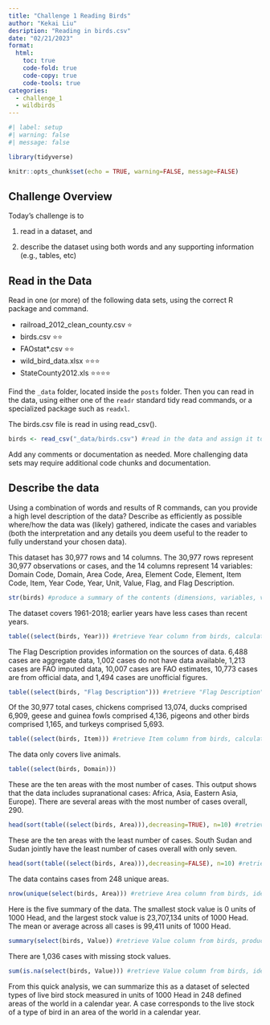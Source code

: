 ```yaml
---
title: "Challenge 1 Reading Birds"
author: "Kekai Liu"
desription: "Reading in birds.csv"
date: "02/21/2023"
format:
  html:
    toc: true
    code-fold: true
    code-copy: true
    code-tools: true
categories:
  - challenge_1
  - wildbirds
---
```


```r
#| label: setup
#| warning: false
#| message: false

library(tidyverse)

knitr::opts_chunk$set(echo = TRUE, warning=FALSE, message=FALSE)
```

## Challenge Overview

Today's challenge is to

1)  read in a dataset, and

2)  describe the dataset using both words and any supporting information (e.g., tables, etc)

## Read in the Data

Read in one (or more) of the following data sets, using the correct R package and command.

-   railroad_2012_clean_county.csv ⭐
-   birds.csv ⭐⭐
-   FAOstat\*.csv ⭐⭐
-   wild_bird_data.xlsx ⭐⭐⭐
-   StateCounty2012.xls ⭐⭐⭐⭐

Find the `_data` folder, located inside the `posts` folder. Then you can read in the data, using either one of the `readr` standard tidy read commands, or a specialized package such as `readxl`.

The birds.csv file is read in using read_csv().

```r
birds <- read_csv("_data/birds.csv") #read in the data and assign it to birds
```

Add any comments or documentation as needed. More challenging data sets may require additional code chunks and documentation.

## Describe the data

Using a combination of words and results of R commands, can you provide a high level description of the data? Describe as efficiently as possible where/how the data was (likely) gathered, indicate the cases and variables (both the interpretation and any details you deem useful to the reader to fully understand your chosen data).

This dataset has 30,977 rows and 14 columns. The 30,977 rows represent 30,977 observations or cases, and the 14 columns represent 14 variables: Domain Code, Domain, Area Code, Area, Element Code, Element, Item Code, Item, Year Code, Year, Unit, Value, Flag, and Flag Description. 

```r
str(birds) #produce a summary of the contents (dimensions, variables, variable types) of the data
```

The dataset covers 1961-2018; earlier years have less cases than recent years. 
```r
table((select(birds, Year))) #retrieve Year column from birds, calculate frequencies
```
The Flag Description provides information on the sources of data. 6,488 cases are aggregate data, 1,002 cases do not have data available, 1,213 cases are FAO imputed data, 10,007 cases are FAO estimates, 10,773 cases are from official data, and 1,494 cases are unofficial figures.
```r
table((select(birds, "Flag Description"))) #retrieve "Flag Description" column from birds, calculate frequencies
```
Of the 30,977 total cases, chickens comprised 13,074, ducks comprised 6,909, geese and guinea fowls comprised 4,136, pigeons and other birds comprised 1,165, and turkeys comprised 5,693.
```r
table((select(birds, Item))) #retrieve Item column from birds, calculate frequencies
```
The data only covers live animals.
```r
table((select(birds, Domain)))
```
These are the ten areas with the most number of cases. This output shows that the data includes supranational cases: Africa, Asia, Eastern Asia, Europe). There are several areas with the most number of cases overall, 290.
```r
head(sort(table((select(birds, Area))),decreasing=TRUE), n=10) #retrieve Area column from birds, calculate frequencies, sort in ascending order, display first ten
```
These are the ten areas with the least number of cases. South Sudan and Sudan jointly have the least number of cases overall with only seven.
```r
head(sort(table((select(birds, Area))),decreasing=FALSE), n=10) #retrieve Area column from birds, calculate frequencies, sort in descending order, display first ten
```
The data contains cases from 248 unique areas.
```r
nrow(unique(select(birds, Area))) #retrieve Area column from birds, identify unique Area values, calculate total number of unique Area values
```
Here is the five summary of the data. The smallest stock value is 0 units of 1000 Head, and the largest stock value is 23,707,134 units of 1000 Head. The mean or average across all cases is 99,411 units of 1000 Head.
```r
summary(select(birds, Value)) #retrieve Value column from birds, produce five number summary of Value
```
There are 1,036 cases with missing stock values.
```r
sum(is.na(select(birds, Value))) #retrieve Value column from birds, identify cases with missing values, total the number of cases with missing values
```
From this quick analysis, we can summarize this as a dataset of selected types of live bird stock measured in units of 1000 Head in 248 defined areas of the world in a calendar year. A case corresponds to the live stock of a type of bird in an area of the world in a calendar year.